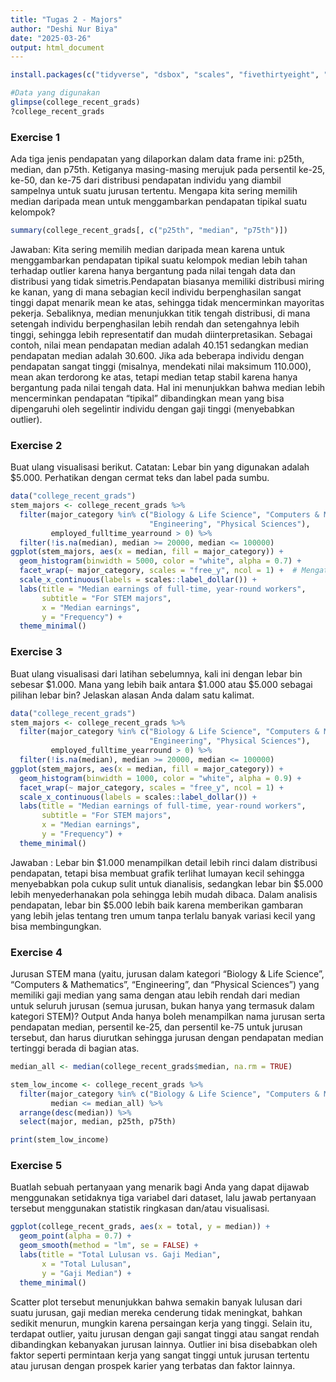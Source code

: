 ```yaml
---
title: "Tugas 2 - Majors"
author: "Deshi Nur Biya"
date: "2025-03-26"
output: html_document
---
```


```r
install.packages(c("tidyverse", "dsbox", "scales", "fivethirtyeight", "glue"))

```

```r
#Data yang digunakan
glimpse(college_recent_grads)
?college_recent_grads

```

### Exercise 1
Ada tiga jenis pendapatan yang dilaporkan dalam data frame ini: p25th, median, dan p75th. Ketiganya masing-masing merujuk pada persentil ke-25, ke-50, dan ke-75 dari distribusi pendapatan individu yang diambil sampelnya untuk suatu jurusan tertentu. Mengapa kita sering memilih median daripada mean untuk menggambarkan pendapatan tipikal suatu kelompok?

```r
summary(college_recent_grads[, c("p25th", "median", "p75th")])
```
Jawaban:
Kita sering memilih median daripada mean karena untuk menggambarkan pendapatan tipikal suatu kelompok median lebih tahan terhadap outlier karena hanya bergantung pada nilai tengah data dan distribusi yang tidak simetris.Pendapatan biasanya memiliki distribusi miring ke kanan, yang di mana sebagian kecil individu berpenghasilan sangat tinggi dapat menarik mean ke atas, sehingga tidak mencerminkan mayoritas pekerja. Sebaliknya, median menunjukkan titik tengah distribusi, di mana setengah individu berpenghasilan lebih rendah dan setengahnya lebih tinggi, sehingga lebih representatif dan mudah diinterpretasikan. Sebagai contoh, nilai mean pendapatan median adalah 40.151 sedangkan median pendapatan median adalah 30.600. Jika ada beberapa individu dengan pendapatan sangat tinggi (misalnya, mendekati nilai maksimum 110.000), mean akan terdorong ke atas, tetapi median tetap stabil karena hanya bergantung pada nilai tengah data. Hal ini menunjukkan bahwa median lebih mencerminkan pendapatan "tipikal" dibandingkan mean yang bisa dipengaruhi oleh segelintir individu dengan gaji tinggi (menyebabkan outlier).


### Exercise 2
Buat ulang visualisasi berikut. Catatan: Lebar bin yang digunakan adalah $5.000. Perhatikan dengan cermat teks dan label pada sumbu.

```r
data("college_recent_grads")
stem_majors <- college_recent_grads %>%
  filter(major_category %in% c("Biology & Life Science", "Computers & Mathematics", 
                               "Engineering", "Physical Sciences"),
         employed_fulltime_yearround > 0) %>%  
  filter(!is.na(median), median >= 20000, median <= 100000)  
ggplot(stem_majors, aes(x = median, fill = major_category)) +
  geom_histogram(binwidth = 5000, color = "white", alpha = 0.7) +
  facet_wrap(~ major_category, scales = "free_y", ncol = 1) +  # Mengatur agar berbaris ke bawah
  scale_x_continuous(labels = scales::label_dollar()) +
  labs(title = "Median earnings of full-time, year-round workers",
       subtitle = "For STEM majors",
       x = "Median earnings",
       y = "Frequency") +
  theme_minimal()
```

### Exercise 3

Buat ulang visualisasi dari latihan sebelumnya, kali ini dengan lebar bin sebesar $1.000. Mana yang lebih baik antara $1.000 atau $5.000 sebagai pilihan lebar bin? Jelaskan alasan Anda dalam satu kalimat.

```r
data("college_recent_grads")
stem_majors <- college_recent_grads %>%
  filter(major_category %in% c("Biology & Life Science", "Computers & Mathematics", 
                               "Engineering", "Physical Sciences"),
         employed_fulltime_yearround > 0) %>%  
  filter(!is.na(median), median >= 20000, median <= 100000)  
ggplot(stem_majors, aes(x = median, fill = major_category)) +
  geom_histogram(binwidth = 1000, color = "white", alpha = 0.9) +
  facet_wrap(~ major_category, scales = "free_y", ncol = 1) +  
  scale_x_continuous(labels = scales::label_dollar()) +
  labs(title = "Median earnings of full-time, year-round workers",
       subtitle = "For STEM majors",
       x = "Median earnings",
       y = "Frequency") +
  theme_minimal()
```
Jawaban :
Lebar bin $1.000 menampilkan detail lebih rinci dalam distribusi pendapatan, tetapi bisa membuat grafik terlihat lumayan kecil sehingga menyebabkan pola cukup sulit untuk dianalisis, sedangkan lebar bin $5.000 lebih menyederhanakan pola sehingga lebih mudah dibaca. Dalam analisis pendapatan, lebar bin $5.000 lebih baik karena memberikan gambaran yang lebih jelas tentang tren umum tanpa terlalu banyak variasi kecil yang bisa membingungkan.

### Exercise 4

Jurusan STEM mana (yaitu, jurusan dalam kategori "Biology & Life Science", "Computers & Mathematics", "Engineering", dan "Physical Sciences") yang memiliki gaji median yang sama dengan atau lebih rendah dari median untuk seluruh jurusan (semua jurusan, bukan hanya yang termasuk dalam kategori STEM)? Output Anda hanya boleh menampilkan nama jurusan serta pendapatan median, persentil ke-25, dan persentil ke-75 untuk jurusan tersebut, dan harus diurutkan sehingga jurusan dengan pendapatan median tertinggi berada di bagian atas.

```r
median_all <- median(college_recent_grads$median, na.rm = TRUE)

stem_low_income <- college_recent_grads %>%
  filter(major_category %in% c("Biology & Life Science", "Computers & Mathematics", "Engineering", "Physical Sciences"),
         median <= median_all) %>%
  arrange(desc(median)) %>%
  select(major, median, p25th, p75th)

print(stem_low_income)
```

### Exercise 5
Buatlah sebuah pertanyaan yang menarik bagi Anda yang dapat dijawab menggunakan setidaknya tiga variabel dari dataset, lalu jawab pertanyaan tersebut menggunakan statistik ringkasan dan/atau visualisasi.

```r
ggplot(college_recent_grads, aes(x = total, y = median)) +
  geom_point(alpha = 0.7) +
  geom_smooth(method = "lm", se = FALSE) +
  labs(title = "Total Lulusan vs. Gaji Median",
       x = "Total Lulusan",
       y = "Gaji Median") +
  theme_minimal()
```

Scatter plot tersebut menunjukkan bahwa semakin banyak lulusan dari suatu jurusan, gaji median mereka cenderung tidak meningkat, bahkan sedikit menurun, mungkin karena persaingan kerja yang tinggi. Selain itu, terdapat outlier, yaitu jurusan dengan gaji sangat tinggi atau sangat rendah dibandingkan kebanyakan jurusan lainnya. Outlier ini bisa disebabkan oleh faktor seperti permintaan kerja yang sangat tinggi untuk jurusan tertentu atau jurusan dengan prospek karier yang terbatas dan faktor lainnya.
